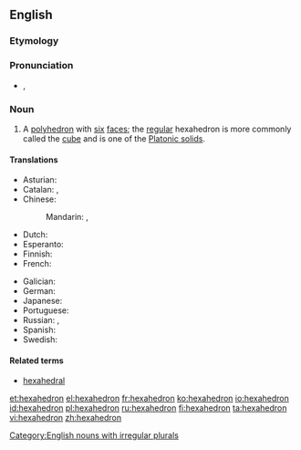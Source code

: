 ==English==
{{wikipedia}}

===Etymology===
{{confix|hexa|hedron|lang=en}}

===Pronunciation===
* {{enPR|hĕksəhē'drən}}, {{IPA|/hɛksəˈhiːdrən/|lang=en}}

===Noun===
{{en-noun|s|hexahedra}}

# {{context|geometry|lang=en}} A [[polyhedron]] with [[six]] [[face]]s; the [[regular]] hexahedron is more commonly called the [[cube]] and is one of the [[Platonic solid]]s.

====Translations====
<!--Note: add translations for "hexahedron" here, not for "cube"-->
{{trans-top|polyhedron with six faces}}
* Asturian: {{t|ast|hexaedru|m}}
* Catalan: {{t|ca|hexaedre|m}}, {{t|ca|hexàedre|m}}
* Chinese:
*: Mandarin: {{t|cmn|六面體|sc=Hani}}, {{t+|cmn|六面体|tr=liùmiàntǐ|sc=Hani}}
* Dutch: {{t+|nl|hexaëder}}
* Esperanto: {{t|eo|sesedro}}
* Finnish: {{t+|fi|heksaedri}}
* French: {{t+|fr|hexaèdre|m}}
{{trans-mid}}
* Galician: {{t+|gl|hexaedro|m}}
* German: {{t+|de|Hexaeder|n}}
* Japanese: {{t|ja|六面体|tr=ろくめんたい, rokumentai|sc=Jpan}}
* Portuguese: {{t+|pt|hexaedro|m}}
* Russian: {{t+|ru|гексаэдр|m|tr=geksáedr|sc=Cyrl}}, {{t+|ru|шестигранник|m|tr=šestigránnik|sc=Cyrl}}
* Spanish: {{t+|es|hexaedro|m}}
* Swedish: {{t+|sv|hexaeder|c}}
{{trans-bottom}}

====Related terms====
* [[hexahedral]]

[[Category:English nouns with irregular plurals]]

[[et:hexahedron]]
[[el:hexahedron]]
[[fr:hexahedron]]
[[ko:hexahedron]]
[[io:hexahedron]]
[[id:hexahedron]]
[[pl:hexahedron]]
[[ru:hexahedron]]
[[fi:hexahedron]]
[[ta:hexahedron]]
[[vi:hexahedron]]
[[zh:hexahedron]]